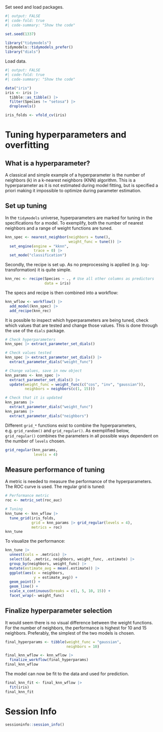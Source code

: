 Set seed and load packages.
```r
#| output: FALSE
#| code-fold: true
#| code-summary: "Show the code"

set.seed(1337)

library("tidymodels")
tidymodels::tidymodels_prefer()
library("dials")
```

Load data.
```r
#| output: FALSE
#| code-fold: true
#| code-summary: "Show the code"

data("iris")
iris <- iris |>
  tibble::as_tibble() |> 
  filter(Species != "setosa") |> 
  droplevels()

iris_folds <- vfold_cv(iris)
```

# Tuning hyperparameters and overfitting

## What is a hyperparameter?

A classical and simple example of a hyperparameter is the number of neighbors (k) in a k-nearest neighbors (KNN) algorithm. This is a hyperparameter as it is not estimated during model fitting, but is specified a priori making it impossible to optimize during parameter estimation.

## Set up tuning
In the `tidymodels` universe, hyperparameters are marked for tuning in the specifications for a model. To exemplify, both the number of nearest neighbors and a range of weight functions are tuned.

```r
knn_spec <- nearest_neighbor(neighbors = tune(),
                             weight_func = tune()) |> 
  set_engine(engine = "kknn",
             trace = 0) |> 
  set_mode("classification")
```

Secondly, the recipe is set up. As no preprocessing is applied (e.g. log-transformation) it is quite simple.

```r
knn_rec <- recipe(Species ~ ., # Use all other columns as predictors
                  data = iris)
```

The specs and recipe is then combined into a workflow:

```r
knn_wflow <- workflow() |> 
  add_model(knn_spec) |> 
  add_recipe(knn_rec)
```

It is possible to inspect which hyperparameters are being tuned, check which values that are tested and change those values. This is done through the use of the `dials` package.

```r
# Check hyperparameters
knn_spec |> extract_parameter_set_dials()

# Check values tested
knn_spec |> extract_parameter_set_dials() |> 
  extract_parameter_dials("weight_func")

# Change values, save in new object
knn_params <- knn_spec |>
  extract_parameter_set_dials() |>
  update(weight_func = weight_func(c("cos", "inv", "gaussian")),
         neighbors = neighbors(c(1, 15)))

# Check that it is updated
knn_params |>
  extract_parameter_dials("weight_func")
knn_params |>
  extract_parameter_dials("neighbors")
```

Different `grid_*` functions exist to combine the hyperparameters, e.g. `grid_random()` and `grid_regular()`. As exemplified below, `grid_regular()` combines the parameters in all possible ways dependent on the number of `levels` chosen.

```r
grid_regular(knn_params,
             levels = 4)
```

## Measure performance of tuning
A metric is needed to measure the performance of the hyperparameters. The ROC curve is used. The regular grid is tuned:

```r
# Performance metric
roc <- metric_set(roc_auc)

# Tuning
knn_tune <- knn_wflow |> 
  tune_grid(iris_folds,
            grid = knn_params |> grid_regular(levels = 4),
            metrics = roc)
knn_tune
```

To visualize the performance:
```r
knn_tune |> 
  unnest(cols = .metrics) |> 
  select(id, .metric, neighbors, weight_func, .estimate) |>
  group_by(neighbors, weight_func) |> 
  mutate(estimate_avg = mean(.estimate)) |>
  ggplot(aes(x = neighbors,
             y = estimate_avg)) +
  geom_point() +
  geom_line() +
  scale_x_continuous(breaks = c(1, 5, 10, 15)) +
  facet_wrap(~ weight_func)
```

## Finalize hyperparameter selection
It would seem there is no visual difference between the weight functions. For the number of neighbors, the performance is highest for 10 and 15 neighbors. Preferably, the simplest of the two models is chosen.

```r
final_hyperparams <- tibble(weight_func = "gaussian",
                            neighbors = 10)

final_knn_wflow <- knn_wflow |> 
  finalize_workflow(final_hyperparams)
final_knn_wflow
```

The model can now be fit to the data and used for prediction.
```r
final_knn_fit <- final_knn_wflow |> 
  fit(iris)
final_knn_fit
```

# Session Info

```r
sessioninfo::session_info()
```